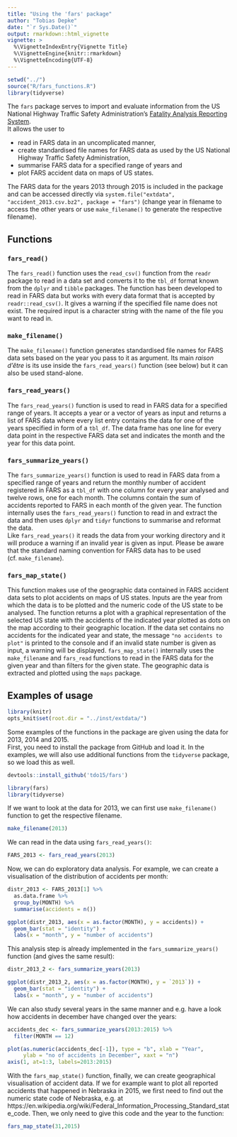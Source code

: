 ```yaml
---
title: "Using the 'fars' package"
author: "Tobias Depke"
date: "`r Sys.Date()`"
output: rmarkdown::html_vignette
vignette: >
  %\VignetteIndexEntry{Vignette Title}
  %\VignetteEngine{knitr::rmarkdown}
  %\VignetteEncoding{UTF-8}
---
```


```r
setwd("../")
source("R/fars_functions.R")
library(tidyverse)
```

The `fars` package serves to import and evaluate information from the US National Highway Traffic Safety Administration's [Fatality Analysis Reporting System](https://www.nhtsa.gov/research-data/fatality-analysis-reporting-system-fars).  
It allows the user to

* read in FARS data in an uncomplicated manner,
* create standardised file names for FARS data as used by the 
US National Highway Traffic Safety Administration,
* summarise FARS data for a specified range of years and
* plot FARS accident data on maps of US states.  
  
The FARS data for the years 2013 through 2015 is included in the package and can be accessed
directly via `system.file("extdata", "accident_2013.csv.bz2", package = "fars")`
(change year in filename to access the other years or use `make_filename()` to generate
the respective filename).

## Functions

### `fars_read()`

The `fars_read()` function uses the `read_csv()` function from
the `readr` package to read in a data set and converts it to the
`tbl_df` format known from the `dplyr` and `tibble` packages.
The function has been developed to read in FARS data but works with every data format
that is accepted by `readr::read_csv()`. It gives a warning
if the specified file name does not exist.
The required input is a character string with the name of the file you want to read in.

### `make_filename()`

The `make_filename()` function generates standardised file names for FARS
data sets based on the year you pass to it as argument.
Its main *raison d'être* is its use inside the `fars_read_years()` function (see below)
but it can also be used stand-alone.

### `fars_read_years()`

The `fars_read_years()` function is used to read in FARS data for a specified range of years. 
It accepts a year or a vector of years as input and
returns a list of FARS data where every list entry contains the data
for one of the years specified in form of a `tbl_df`. The data frame has one
line for every data point in the respective FARS data set and indicates the month
and the year for this data point.

### `fars_summarize_years()`

The `fars_summarize_years()` function is used to read in FARS data from a specified range of years
and return the monthly number of accident registered in FARS
as a `tbl_df` with one column for every year analysed and
twelve rows, one for each month. The columns contain the sum of accidents reported to
FARS in each month of the given year.
The function internally uses the `fars_read_years()` function to read in and
extract the data and then uses `dplyr` and `tidyr` functions to summarise and
reformat the data.  
Like `fars_read_years()` it reads the data from your working directory
and it will produce a warning if an invalid year is given as input. Please be aware that
the standard naming convention for FARS data has to be used (cf. `make_filename`).

### `fars_map_state()`

This function makes use of the geographic data contained in FARS accident data sets to plot
accidents on maps of US states.
Inputs are the year from which the data is to be plotted and the numeric code 
of the US state to be analysed.
The function returns a plot with a graphical representation of the selected US state with the
accidents of the indicated year plotted as dots on the map according to their geographic
location. If the data set contains no accidents for the indicated year and state,
the message `"no accidents to plot"` is printed to the console and if an invalid
state number is given as input, a warning will be displayed.
`fars_map_state()` internally uses the `make_filename` and `fars_read`
functions to read in the FARS data for the given year and than filters for the given state.
The geographic data is extracted and plotted using the `maps` package.

## Examples of usage

```r
library(knitr)
opts_knit$set(root.dir = "../inst/extdata/")
```

Some examples of the functions in the package are given using the data for 2013, 2014 and 2015.  
First, you need to install the package from GitHub and load it. 
In the examples, we will also use additional functions from the `tidyverse` package,
so we load this as well.

```r
devtools::install_github('tdo15/fars')

library(fars)
library(tidyverse)
```

If we want to look at the data for 2013, we can first use `make_filename()` function to
get the respective filename.

```r
make_filename(2013)
```

We can read in the data using `fars_read_years()`:

```r
FARS_2013 <- fars_read_years(2013)
```

Now, we can do exploratory data analysis. For example, we can create a visualisation of
the distribution of accidents per month:

```r
distr_2013 <- FARS_2013[1] %>%
  as.data.frame %>%
  group_by(MONTH) %>%
  summarise(accidents = n())

ggplot(distr_2013, aes(x = as.factor(MONTH), y = accidents)) +
  geom_bar(stat = "identity") +
  labs(x = "month", y = "number of accidents")
```


This analysis step is already implemented in the `fars_summarize_years()` function 
(and gives the same result):

```r
distr_2013_2 <- fars_summarize_years(2013)

ggplot(distr_2013_2, aes(x = as.factor(MONTH), y = `2013`)) +
  geom_bar(stat = "identity") +
  labs(x = "month", y = "number of accidents")
```


We can also study several years in the same manner and e.g. have a look how accidents in december
have changed over the years:

```r
accidents_dec <- fars_summarize_years(2013:2015) %>%
  filter(MONTH == 12)

plot(as.numeric(accidents_dec[-1]), type = "b", xlab = "Year", 
     ylab = "no of accidents in December", xaxt = "n")
axis(1, at=1:3, labels=2013:2015)
```


With the `fars_map_state()` function, finally, we can create geographical visualisation
of accident data.
If we for example want to plot all reported accidents that happened in Nebraska in 2015,
we first need to find out the numeric state code of Nebraska,
e.g. at https://en.wikipedia.org/wiki/Federal_Information_Processing_Standard_state_code.
Then, we only need to give this code and the year to the function:

```r
fars_map_state(31,2015)
```
